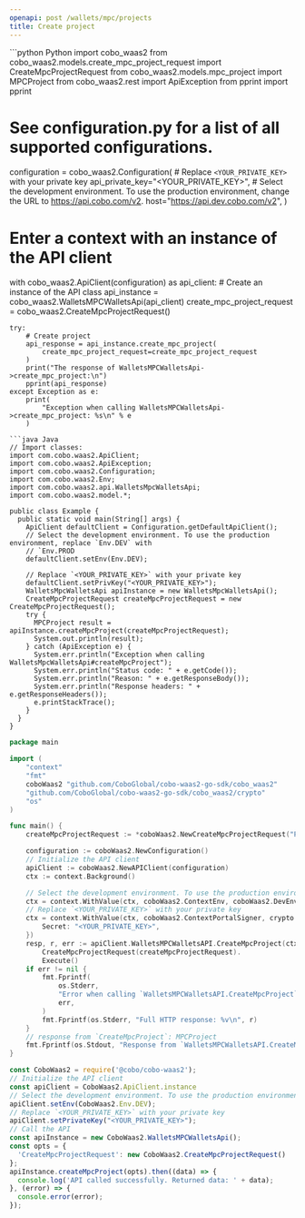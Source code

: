 ```yaml
---
openapi: post /wallets/mpc/projects
title: Create project
---
```


<RequestExample>
```python Python
import cobo_waas2
from cobo_waas2.models.create_mpc_project_request import CreateMpcProjectRequest
from cobo_waas2.models.mpc_project import MPCProject
from cobo_waas2.rest import ApiException
from pprint import pprint

# See configuration.py for a list of all supported configurations.
configuration = cobo_waas2.Configuration(
    # Replace `<YOUR_PRIVATE_KEY>` with your private key
    api_private_key="<YOUR_PRIVATE_KEY>",
    # Select the development environment. To use the production environment, change the URL to https://api.cobo.com/v2.
    host="https://api.dev.cobo.com/v2",
)
# Enter a context with an instance of the API client
with cobo_waas2.ApiClient(configuration) as api_client:
    # Create an instance of the API class
    api_instance = cobo_waas2.WalletsMPCWalletsApi(api_client)
    create_mpc_project_request = cobo_waas2.CreateMpcProjectRequest()

    try:
        # Create project
        api_response = api_instance.create_mpc_project(
            create_mpc_project_request=create_mpc_project_request
        )
        print("The response of WalletsMPCWalletsApi->create_mpc_project:\n")
        pprint(api_response)
    except Exception as e:
        print(
            "Exception when calling WalletsMPCWalletsApi->create_mpc_project: %s\n" % e
        )

```
```java Java
// Import classes:
import com.cobo.waas2.ApiClient;
import com.cobo.waas2.ApiException;
import com.cobo.waas2.Configuration;
import com.cobo.waas2.Env;
import com.cobo.waas2.api.WalletsMpcWalletsApi;
import com.cobo.waas2.model.*;

public class Example {
  public static void main(String[] args) {
    ApiClient defaultClient = Configuration.getDefaultApiClient();
    // Select the development environment. To use the production environment, replace `Env.DEV` with
    // `Env.PROD
    defaultClient.setEnv(Env.DEV);

    // Replace `<YOUR_PRIVATE_KEY>` with your private key
    defaultClient.setPrivKey("<YOUR_PRIVATE_KEY>");
    WalletsMpcWalletsApi apiInstance = new WalletsMpcWalletsApi();
    CreateMpcProjectRequest createMpcProjectRequest = new CreateMpcProjectRequest();
    try {
      MPCProject result = apiInstance.createMpcProject(createMpcProjectRequest);
      System.out.println(result);
    } catch (ApiException e) {
      System.err.println("Exception when calling WalletsMpcWalletsApi#createMpcProject");
      System.err.println("Status code: " + e.getCode());
      System.err.println("Reason: " + e.getResponseBody());
      System.err.println("Response headers: " + e.getResponseHeaders());
      e.printStackTrace();
    }
  }
}

```
```go Go
package main

import (
	"context"
	"fmt"
	coboWaas2 "github.com/CoboGlobal/cobo-waas2-go-sdk/cobo_waas2"
	"github.com/CoboGlobal/cobo-waas2-go-sdk/cobo_waas2/crypto"
	"os"
)

func main() {
	createMpcProjectRequest := *coboWaas2.NewCreateMpcProjectRequest("Project name", int32(3), int32(2))

	configuration := coboWaas2.NewConfiguration()
	// Initialize the API client
	apiClient := coboWaas2.NewAPIClient(configuration)
	ctx := context.Background()

	// Select the development environment. To use the production environment, replace coboWaas2.DevEnv with coboWaas2.ProdEnv
	ctx = context.WithValue(ctx, coboWaas2.ContextEnv, coboWaas2.DevEnv)
	// Replace `<YOUR_PRIVATE_KEY>` with your private key
	ctx = context.WithValue(ctx, coboWaas2.ContextPortalSigner, crypto.Ed25519Signer{
		Secret: "<YOUR_PRIVATE_KEY>",
	})
	resp, r, err := apiClient.WalletsMPCWalletsAPI.CreateMpcProject(ctx).
		CreateMpcProjectRequest(createMpcProjectRequest).
		Execute()
	if err != nil {
		fmt.Fprintf(
			os.Stderr,
			"Error when calling `WalletsMPCWalletsAPI.CreateMpcProject``: %v\n",
			err,
		)
		fmt.Fprintf(os.Stderr, "Full HTTP response: %v\n", r)
	}
	// response from `CreateMpcProject`: MPCProject
	fmt.Fprintf(os.Stdout, "Response from `WalletsMPCWalletsAPI.CreateMpcProject`: %v\n", resp)
}

```
```javascript JavaScript
const CoboWaas2 = require('@cobo/cobo-waas2');
// Initialize the API client
const apiClient = CoboWaas2.ApiClient.instance
// Select the development environment. To use the production environment, replace `Env.DEV` with `Env.PROD`
apiClient.setEnv(CoboWaas2.Env.DEV);
// Replace `<YOUR_PRIVATE_KEY>` with your private key
apiClient.setPrivateKey("<YOUR_PRIVATE_KEY>");
// Call the API
const apiInstance = new CoboWaas2.WalletsMPCWalletsApi();
const opts = {
  'CreateMpcProjectRequest': new CoboWaas2.CreateMpcProjectRequest()
};
apiInstance.createMpcProject(opts).then((data) => {
  console.log('API called successfully. Returned data: ' + data);
}, (error) => {
  console.error(error);
});
```
</RequestExample>